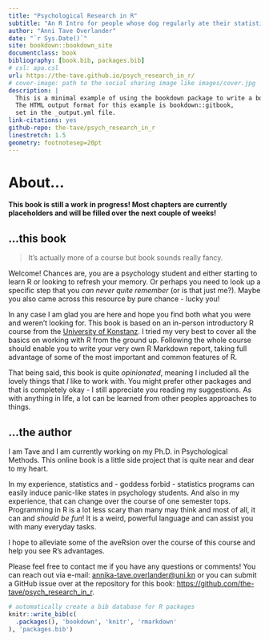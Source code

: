 ```yaml
--- 
title: "Psychological Research in R"
subtitle: "An R Intro for people whose dog regularly ate their statistics homework."
author: "Anni Tave Overlander"
date: "`r Sys.Date()`"
site: bookdown::bookdown_site
documentclass: book
bibliography: [book.bib, packages.bib]
# csl: apa.csl
url: https://the-tave.github.io/psych_research_in_r/
# cover-image: path to the social sharing image like images/cover.jpg
description: |
  This is a minimal example of using the bookdown package to write a book.
  The HTML output format for this example is bookdown::gitbook,
  set in the _output.yml file.
link-citations: yes
github-repo: the-tave/psych_research_in_r
linestretch: 1.5
geometry: footnotesep=20pt
---
```


# About... {-}

**This book is still a work in progress! Most chapters are currently placeholders and will be filled over the next couple of weeks!**


<!-- This is a _sample_ book written in **Markdown**. You can use anything that Pandoc's Markdown supports; for example, a math equation $a^2 + b^2 = c^2$. -->

## ...this book {-}

> It's actually more of a course but book sounds really fancy.

Welcome! 
Chances are, you are a psychology student and either starting to learn R or looking to refresh your memory.
Or perhaps you need to look up a specific step that you _can never quite remember_ (or is that just me?).
Maybe you also came across this resource by pure chance - lucky you! 

In any case I am glad you are here and hope you find both what you were and weren't looking for.
This book is based on an in-person introductory R course from the [University of Konstanz](https://www.uni-konstanz.de/).
I tried my very best to cover all the basics on working with R from the ground up. 
Following the whole course should enable you to write your very own R Markdown report, taking full advantage of some of the most important and common features of R.

That being said, this book is quite _opinionated_, meaning I included all the lovely things that _I_ like to work with.
You might prefer other packages and that is completely okay - I still appreciate you reading my suggestions.
As with anything in life, a lot can be learned from other peoples approaches to things. 


<!-- Each **bookdown** chapter is an .Rmd file, and each .Rmd file can contain one (and only one) chapter. A chapter *must* start with a first-level heading: `# A good chapter`, and can contain one (and only one) first-level heading. -->

<!-- Use second-level and higher headings within chapters like: `## A short section` or `### An even shorter section`. -->

<!-- The `index.Rmd` file is required, and is also your first book chapter. It will be the homepage when you render the book. -->

## ...the author {-}

I am Tave and I am currently working on my Ph.D. in Psychological Methods.
This online book is a little side project that is quite near and dear to my heart.

In my experience, statistics and - goddess forbid - statistics programs can easily induce panic-like states in psychology students.
And also in my experience, that can change over the course of one semester tops.
Programming in R is a lot less scary than many may think and most of all, it can and _should be fun_! 
<!-- LINK TO HILARY PARKERS TALK WHEN IT IS AVAILABLE! OR FONTI KAR -->
It is a weird, powerful language and can assist you with many everyday tasks.


I hope to alleviate some of the aveRsion over the course of this course and help you see R's advantages.

Please feel free to contact me if you have any questions or comments! You can reach out via e-mail: [annika-tave.overlander@uni.kn](annika-tave.overlander@uni.kn) or you can submit a GitHub issue over at the repository for this book: [https://github.com/the-tave/psych_research_in_r](https://github.com/the-tave/psych_research_in_r).





<!-- You can render the HTML version of this example book without changing anything: -->

<!-- 1. Find the **Build** pane in the RStudio IDE, and -->

<!-- 1. Click on **Build Book**, then select your output format, or select "All formats" if you'd like to use multiple formats from the same book source files. -->

<!-- Or build the book from the R console: -->

<!-- ```{r, eval=FALSE} -->
<!-- bookdown::render_book() -->
<!-- ``` -->

<!-- To render this example to PDF as a `bookdown::pdf_book`, you'll need to install XeLaTeX. You are recommended to install TinyTeX (which includes XeLaTeX): <https://yihui.org/tinytex/>. -->

<!-- ## Preview book -->

<!-- As you work, you may start a local server to live preview this HTML book. This preview will update as you edit the book when you save individual .Rmd files. You can start the server in a work session by using the RStudio add-in "Preview book", or from the R console: -->

<!-- ```{r eval=FALSE} -->
<!-- bookdown::serve_book() -->
<!-- ``` -->


```r
# automatically create a bib database for R packages
knitr::write_bib(c(
  .packages(), 'bookdown', 'knitr', 'rmarkdown'
), 'packages.bib')
```
